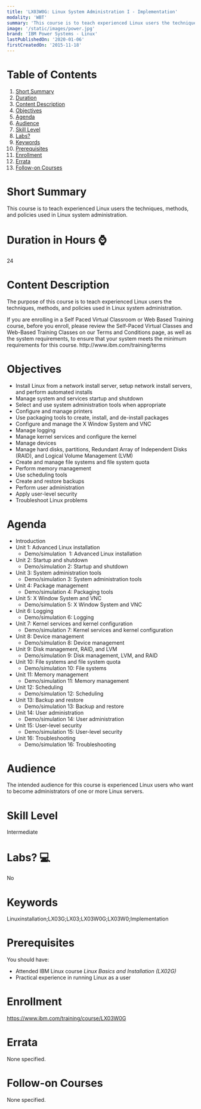 ```yaml
---
title: 'LX03W0G: Linux System Administration I - Implementation'
modality: 'WBT'
summary: 'This course is to teach experienced Linux users the techniques, methods, and policies used in Linux system administration.'
image: '/static/images/power.jpg'
brand: 'IBM Power Systems - Linux'
lastPublishedOn: '2020-01-06'
firstCreatedOn: '2015-11-18'
---
```

# Table of Contents
1.  [Short Summary](#short-summary)
2.  [Duration](#duration-in-hours-)
3.  [Content Description](#content-description)
4.  [Objectives](#objectives)
5.  [Agenda](#agenda)
6.  [Audience](#audience)
7.  [Skill Level](#skill-level)
8.  [Labs?](#labs-)
9.  [Keywords](#keywords)
10. [Prerequisites](#prerequisites)
11. [Enrollment](#enrollment)
12. [Errata](#errata)
13. [Follow-on Courses](#follow-on-courses)

# Short Summary
This course is to teach experienced Linux users the techniques, methods, and policies used in Linux system administration.

# Duration in Hours ⌚
24

# Content Description
<p>The purpose of this course is to teach experienced Linux users the techniques, methods, and policies used in Linux system administration.</p>

<p>If you are enrolling in a Self Paced Virtual Classroom or Web Based Training course, before you enroll, please review the Self-Paced Virtual Classes and Web-Based Training Classes on our Terms and Conditions page, as well as the system requirements, to ensure that your system meets the minimum requirements for this course. http://www.ibm.com/training/terms</p>

# Objectives
<ul>
	<li>Install Linux from a network install server, setup network install servers, and perform automated installs</li>
	<li>Manage system and services startup and shutdown</li>
	<li>Select and use system administration tools when appropriate</li>
	<li>Configure and manage printers</li>
	<li>Use packaging tools to create, install, and de-install packages</li>
	<li>Configure and manage the X Window System and VNC</li>
	<li>Manage logging</li>
	<li>Manage kernel services and configure the kernel</li>
	<li>Manage devices</li>
	<li>Manage hard disks, partitions, Redundant Array of Independent Disks (RAID), and Logical Volume Management (LVM)</li>
	<li>Create and manage file systems and file system quota</li>
	<li>Perform memory management</li>
	<li>Use scheduling tools</li>
	<li>Create and restore backups</li>
	<li>Perform user administration</li>
	<li>Apply user-level security</li>
	<li>Troubleshoot Linux problems</li>
</ul>

# Agenda
<ul><li>Introduction</li><li>Unit 1: Advanced Linux installation<ul><li>Demo/simulation&nbsp; 1: Advanced Linux installation</li></ul></li><li>Unit 2: Startup and shutdown<ul><li>Demo/simulation 2: Startup and shutdown</li></ul></li><li>Unit 3: System administration tools<ul><li>Demo/simulation 3: System administration tools</li></ul></li><li>Unit 4: Package management<ul><li>Demo/simulation 4: Packaging tools</li></ul></li><li>Unit 5: X Window System and VNC<ul><li>Demo/simulation 5: X Window System and VNC</li></ul></li><li>Unit 6: Logging<ul><li>Demo/simulation 6: Logging</li></ul></li><li>Unit 7: Kernel services and kernel configuration<ul><li>Demo/simulation 7: Kernel services and kernel configuration</li></ul></li><li>Unit 8: Device management<ul><li>Demo/simulation 8: Device management</li></ul></li><li>Unit 9: Disk management, RAID, and LVM<ul><li>Demo/simulation 9: Disk management, LVM, and RAID</li></ul></li><li>Unit 10: File systems and file system quota<ul><li>Demo/simulation 10: File systems</li></ul></li><li>Unit 11: Memory management<ul><li>Demo/simulation 11: Memory management</li></ul></li><li>Unit 12: Scheduling<ul><li>Demo/simulation 12: Scheduling</li></ul></li><li>Unit 13: Backup and restore<ul><li>Demo/simulation 13: Backup and restore</li></ul></li><li>Unit 14: User administration<ul><li>Demo/simulation 14: User administration</li></ul></li><li>Unit 15: User-level security<ul><li>Demo/simulation 15: User-level security</li></ul></li><li>Unit 16: Troubleshooting<ul><li>Demo/simulation 16: Troubleshooting</li></ul></li></ul>

# Audience
<p>The intended audience for this course is experienced Linux users who want to become administrators of one or more Linux servers.</p>

# Skill Level
Intermediate

# Labs? 💻
No

# Keywords
Linuxinstallation;LX03G;LX03;LX03W0G;LX03W0;Implementation

# Prerequisites
<p>You should have:</p>

<ul>
	<li>Attended IBM Linux course <em>Linux Basics and Installation (LX02G) </em></li>
	<li>Practical experience in running Linux as a user</li>
</ul>

# Enrollment
https://www.ibm.com/training/course/LX03W0G

# Errata
None specified.

# Follow-on Courses
None specified.

